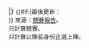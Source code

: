 <!--

Template:Fb cap footer (Football - Captains - footer)

Parameters
u  : date of last update

-->|}
<small>{{#if:{{{u|}}}|最後更新：{{{u}}}<br />}}<!--
-->來源：[[{{PAGENAME}}#競賽|競賽報告]]。<br />只計算競賽。<br />只計算以隊長身份正選上陣。<br /></small><!--

--><noinclude>
{{template doc}}
<!-- Add categories and interwikis to the /doc subpage, not here! -->
</noinclude>